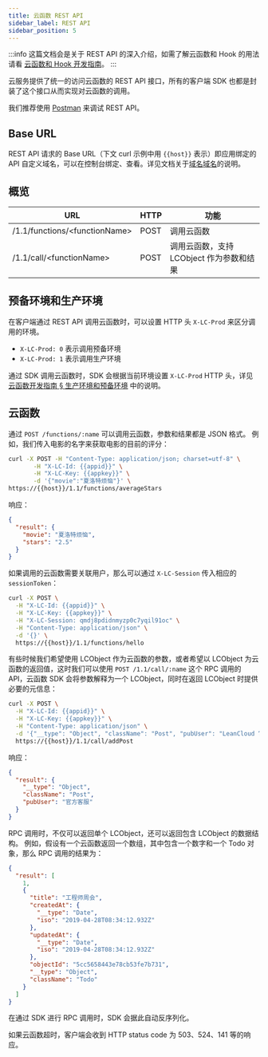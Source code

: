 ```yaml
---
title: 云函数 REST API
sidebar_label: REST API
sidebar_position: 5
---
```



:::info
这篇文档会是关于 REST API 的深入介绍，如需了解云函数和 Hook 的用法请看 [云函数和 Hook 开发指南](/sdk/engine/functions/guides)。
:::

云服务提供了统一的访问云函数的 REST API 接口，所有的客户端 SDK 也都是封装了这个接口从而实现对云函数的调用。

我们推荐使用 [Postman](http://www.getpostman.com/) 来调试 REST API。

## Base URL

REST API 请求的 Base URL（下文 curl 示例中用 `{{host}}` 表示）即应用绑定的 API 自定义域名，可以在控制台绑定、查看。详见文档关于<Conditional brand="tds">[域名](/sdk/storage/guide/setup-dotnet#域名)</Conditional><Conditional brand="leancloud">[域名](https://leancloud.cn/docs/custom-api-domain-guide.html)</Conditional>的说明。

## 概览

<table>
  <thead>
    <tr>
      <th>URL</th>
      <th>HTTP</th>
      <th>功能</th>
    </tr>
  </thead>
  <tbody>
    <tr>
      <td>/1.1/functions/&lt;functionName&gt;</td>
      <td>POST</td>
      <td>调用云函数</td>
    </tr>
    <tr>
      <td>/1.1/call/&lt;functionName&gt;</td>
      <td>POST</td>
      <td>调用云函数，支持 LCObject 作为参数和结果</td>
    </tr>
  </tbody>
</table>

## 预备环境和生产环境

在客户端通过 REST API 调用云函数时，可以设置 HTTP 头 `X-LC-Prod` 来区分调用的环境。

* `X-LC-Prod: 0` 表示调用预备环境
* `X-LC-Prod: 1` 表示调用生产环境

通过 SDK 调用云函数时，SDK 会根据当前环境设置 `X-LC-Prod` HTTP 头，详见 [云函数开发指南 § 生产环境和预备环境](/sdk/engine/functions/guides/#生产环境和预备环境) 中的说明。

## 云函数

通过 `POST /functions/:name` 可以调用云函数，参数和结果都是 JSON 格式。
例如，我们传入电影的名字来获取电影的目前的评分：

```sh
curl -X POST -H "Content-Type: application/json; charset=utf-8" \
       -H "X-LC-Id: {{appid}}" \
       -H "X-LC-Key: {{appkey}}" \
       -d '{"movie":"夏洛特烦恼"}' \
https://{{host}}/1.1/functions/averageStars
```

响应：

```json
{
  "result": {
    "movie": "夏洛特烦恼",
    "stars": "2.5"
  }
}
```

如果调用的云函数需要关联用户，那么可以通过 `X-LC-Session` 传入相应的 `sessionToken`：

```sh
curl -X POST \
  -H "X-LC-Id: {{appid}}" \
  -H "X-LC-Key: {{appkey}}" \
  -H "X-LC-Session: qmdj8pdidnmyzp0c7yqil91oc" \
  -H "Content-Type: application/json" \
  -d '{}' \
  https://{{host}}/1.1/functions/hello
```

有些时候我们希望使用 LCObject 作为云函数的参数，或者希望以 LCObject 为云函数的返回值，这时我们可以使用 `POST /1.1/call/:name` 这个 RPC 调用的 API，云函数 SDK 会将参数解释为一个 LCObject，同时在返回 LCObject 时提供必要的元信息：

```sh
curl -X POST \
  -H "X-LC-Id: {{appid}}" \
  -H "X-LC-Key: {{appkey}}" \
  -H "Content-Type: application/json" \
  -d '{"__type": "Object", "className": "Post", "pubUser": "LeanCloud 官方客服"}' \
  https://{{host}}/1.1/call/addPost
```

响应：

```json
{
  "result": {
    "__type": "Object",
    "className": "Post",
    "pubUser": "官方客服"
  }
}
```

RPC 调用时，不仅可以返回单个 LCObject，还可以返回包含 LCObject 的数据结构。
例如，假设有一个云函数返回一个数组，其中包含一个数字和一个 Todo 对象，那么 RPC 调用的结果为：

```json
{
  "result": [
    1,
    {
      "title": "工程师周会",
      "createdAt": {
        "__type": "Date",
        "iso": "2019-04-28T08:34:12.932Z"
      },
      "updatedAt": {
        "__type": "Date",
        "iso": "2019-04-28T08:34:12.932Z"
      },
      "objectId": "5cc5658443e78cb53fe7b731",
      "__type": "Object",
      "className": "Todo"
    }
  ]
}
```

在通过 SDK 进行 RPC 调用时，SDK 会据此自动反序列化。

如果云函数超时，客户端会收到 HTTP status code 为 503、524、141 等的响应。

